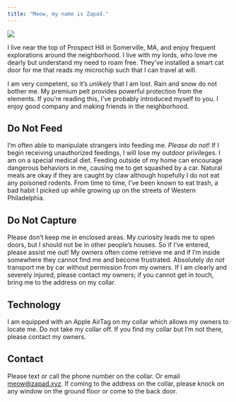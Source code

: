 ```yaml
---
title: "Meow, my name is Zapad."
---
```


::: column-margin
![](images/portrait.png)
:::

I live near the top of Prospect Hill in Somerville, MA, and enjoy frequent explorations around the neighborhood.
I live with my lords, who love me dearly but understand my need to roam free.
They've installed a smart cat door for me that reads my microchip such that I can travel at will.

<script src="https://cdn.lordicon.com/bhenfmcm.js"></script>
<lord-icon
    src="https://cdn.lordicon.com/tohoduub.json"
    trigger="loop"
    colors="outline:#121331,primary:#646e78,secondary:#3a3347"
    style="width:40px;height:40px">
</lord-icon>
I am very competent, so it's *unlikely* that I am lost.
Rain and snow do not bother me.
My premium pelt provides powerful protection from the elements.
If you're reading this, I've probably introduced myself to you.
I enjoy good company and making friends in the neighborhood.

## Do Not Feed

I'm often able to manipulate strangers into feeding me.
*Please do not*!
If I begin receiving unauthorized feedings, I will lose my outdoor privileges.
I am on a special medical diet.
Feeding outside of my home can encourage dangerous behaviors in me, causing me to get squashed by a car.
Natural meals are okay if they are caught by claw although hopefully I do not eat any poisoned rodents.
From time to time, I've been known to eat trash, a bad habit I picked up while growing up on the streets of Western Philadelphia.

## Do Not Capture

Please don't keep me in enclosed areas.
My curiosity leads me to open doors, but I should not be in other people's houses.
So if I've entered, please assist me out!
My owners often come retrieve me and if I'm inside somewhere they cannot find me and become frustrated.
Absolutely *do not* transport me by car without permission from my owners.
If I am clearly and severely injured, please contact my owners; if you cannot get in touch, bring me to the address on my collar.

## Technology

I am equipped with an Apple AirTag on my collar which allows my owners to locate me.
Do not take my collar off.
If you find my collar but I'm not there, please contact my owners.

## Contact

Please text or call the phone number on the collar.
Or email [meow\@zapad.xyz](mailto:meow@zapad.xyz).
If coming to the address on the collar, please knock on any window on the ground floor or come to the back door.

